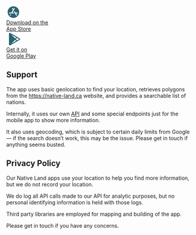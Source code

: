 <div className="grid grid-cols-2 gap-4">
  <a href="https://itunes.apple.com/us/app/native-land/id1194356597?ls=1&mt=8">
    <div className="nld-bg-grey-50 p-4 mt-4 rounded-xl border nld-border-teal-100">
      <div className="flex items-center">
        <svg width="38" height="38" viewBox="0 0 38 38" fill="none" xmlns="http://www.w3.org/2000/svg">
          <path d="M19 3.5625C15.9468 3.5625 12.9621 4.46789 10.4234 6.16419C7.88471 7.86048 5.90604 10.2715 4.73762 13.0923C3.56919 15.9132 3.26347 19.0171 3.85913 22.0117C4.45479 25.0063 5.92507 27.757 8.08405 29.916C10.243 32.0749 12.9937 33.5452 15.9883 34.1409C18.9829 34.7365 22.0868 34.4308 24.9077 33.2624C27.7285 32.094 30.1395 30.1153 31.8358 27.5766C33.5321 25.0379 34.4375 22.0532 34.4375 19C34.4332 14.907 32.8053 10.983 29.9112 8.08881C27.017 5.19466 23.093 3.56682 19 3.5625ZM12.4183 26.7366L11.7058 27.9241C11.6255 28.0578 11.5196 28.1744 11.3942 28.2672C11.2689 28.36 11.1264 28.4272 10.9751 28.465C10.8238 28.5027 10.6665 28.5103 10.5122 28.4873C10.3579 28.4643 10.2097 28.4111 10.0759 28.3308C9.94222 28.2505 9.82563 28.1446 9.73282 28.0192C9.64001 27.8939 9.5728 27.7514 9.53503 27.6001C9.49727 27.4487 9.48968 27.2914 9.5127 27.1372C9.53573 26.9829 9.58891 26.8347 9.66923 26.7009L10.3817 25.5134C10.5439 25.2434 10.8068 25.0488 11.1124 24.9725C11.4181 24.8963 11.7415 24.9445 12.0116 25.1067C12.2816 25.2689 12.4762 25.5318 12.5525 25.8374C12.6288 26.1431 12.5805 26.4665 12.4183 26.7366ZM19 22.5625H8.31251C7.99756 22.5625 7.69552 22.4374 7.47282 22.2147C7.25012 21.992 7.12501 21.6899 7.12501 21.375C7.12501 21.0601 7.25012 20.758 7.47282 20.5353C7.69552 20.3126 7.99756 20.1875 8.31251 20.1875H13.5776L17.6151 13.4588L15.6067 10.1116C15.5264 9.97784 15.4732 9.82961 15.4502 9.67533C15.4272 9.52105 15.4348 9.36375 15.4725 9.21241C15.5103 9.06106 15.5775 8.91864 15.6703 8.79327C15.7631 8.66789 15.8797 8.56203 16.0134 8.48172C16.2835 8.31952 16.6069 8.27125 16.9126 8.34753C17.0639 8.38529 17.2064 8.4525 17.3317 8.54531C17.4571 8.63812 17.563 8.75471 17.6433 8.88844L19 11.1506L20.3567 8.88844C20.437 8.75471 20.5429 8.63812 20.6683 8.54531C20.7936 8.4525 20.9361 8.38529 21.0874 8.34753C21.2388 8.30976 21.3961 8.30217 21.5503 8.3252C21.7046 8.34822 21.8528 8.40141 21.9866 8.48172C22.1203 8.56203 22.2369 8.66789 22.3297 8.79327C22.4225 8.91864 22.4897 9.06106 22.5275 9.21241C22.5652 9.36375 22.5728 9.52105 22.5498 9.67533C22.5268 9.82961 22.4736 9.97784 22.3933 10.1116L16.3474 20.1875H19C19.315 20.1875 19.617 20.3126 19.8397 20.5353C20.0624 20.758 20.1875 21.0601 20.1875 21.375C20.1875 21.6899 20.0624 21.992 19.8397 22.2147C19.617 22.4374 19.315 22.5625 19 22.5625ZM29.6875 22.5625H25.8474L28.3308 26.7009C28.493 26.971 28.5413 27.2944 28.465 27.6001C28.3887 27.9057 28.1941 28.1686 27.9241 28.3308C27.654 28.493 27.3306 28.5412 27.0249 28.465C26.7193 28.3887 26.4564 28.1941 26.2942 27.9241L20.5942 18.4241C20.432 18.154 20.3838 17.8306 20.46 17.5249C20.5363 17.2193 20.7309 16.9564 21.0009 16.7942C21.271 16.632 21.5944 16.5838 21.9001 16.66C22.2058 16.7363 22.4686 16.9309 22.6308 17.2009L24.4224 20.1875H29.6875C30.0025 20.1875 30.3045 20.3126 30.5272 20.5353C30.7499 20.758 30.875 21.0601 30.875 21.375C30.875 21.6899 30.7499 21.992 30.5272 22.2147C30.3045 22.4374 30.0025 22.5625 29.6875 22.5625Z" fill="#29646F"/>
        </svg>
        <div>
            <div className="text-[10px] uppercase nld-text-teal-500 ml-2.5 nld-font-jost">Download on the</div>
            <div className="nld-text-md font-semibold nld-text-teal-500 ml-2.5 nld-font-jost">App Store</div>
        </div>
      </div>
    </div>
  </a>
  <a href="http://play.google.com/store/apps/details?id=ca.nativeland.NativeLand&hl=en">
    <div className="nld-bg-grey-50 p-4 mt-4 rounded-xl border nld-border-teal-100">
      <div className="flex items-center">
        <svg width="38" height="38" viewBox="0 0 38 38" fill="none" xmlns="http://www.w3.org/2000/svg">
          <path d="M35.5983 16.9484L10.6876 2.69543C10.3244 2.48366 9.91154 2.37207 9.49115 2.37207C9.07076 2.37207 8.6579 2.48366 8.29474 2.69543C7.93695 2.90059 7.64009 3.19713 7.43457 3.55472C7.22904 3.9123 7.12223 4.31808 7.12505 4.73051V33.2691C7.12388 33.6811 7.23209 34.086 7.43864 34.4425C7.64518 34.799 7.94266 35.0943 8.30068 35.2982C8.66383 35.51 9.07669 35.6216 9.49709 35.6216C9.91748 35.6216 10.3303 35.51 10.6935 35.2982L35.5983 21.0482C35.9662 20.8466 36.273 20.5498 36.4867 20.1889C36.7005 19.828 36.8133 19.4163 36.8133 18.9968C36.8133 18.5774 36.7005 18.1657 36.4867 17.8047C36.273 17.4438 35.9662 17.147 35.5983 16.9454V16.9484ZM23.7501 20.6786L26.5585 23.4871L13.4218 31.0069L23.7501 20.6786ZM13.4188 6.99121L26.56 14.5125L23.7501 17.321L13.4188 6.99121ZM28.6945 22.2654L25.4289 18.9998L28.6945 15.7342L34.399 18.9998L28.6945 22.2654Z" fill="#29646F"/>
        </svg>
        <div>
          <div className="text-[10px] uppercase nld-text-teal-500 ml-2.5 nld-font-jost">Get it on</div>
          <div className="nld-text-md font-semibold nld-text-teal-500 ml-2.5 nld-font-jost">Google Play</div>
        </div>
      </div>
    </div>
  </a>
</div>

## Support

The app uses basic geolocation to find your location, retrieves polygons from the https://native-land.ca website, and provides a searchable list of nations.

Internally, it uses our own [API](https://api-docs.native-land.ca/) and some special endpoints just for the mobile app to show more information.

It also uses geocoding, which is subject to certain daily limits from Google — if the search doesn’t work, this may be the issue. Please get in touch if anything seems busted.

## Privacy Policy

Our Native Land apps use your location to help you find more information, but we do not record your location.

We do log all API calls made to our API for analytic purposes, but no personal identifying information is held with those logs.

Third party libraries are employed for mapping and building of the app.

Please get in touch if you have any concerns.
